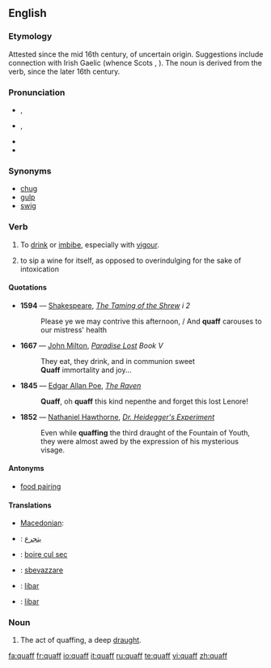 {{was wotd|2006|April|11}}
==English==

===Etymology===
Attested since the mid 16th century, of uncertain origin. Suggestions include connection with Irish Gaelic {{term|cauch||cup|lang=ga}} (whence Scots {{term|quaich|lang=sco}}, {{term|queff|lang=sco}}). The noun is derived from the verb, since the later 16th century.

===Pronunciation===
* {{a|UK}} {{IPA|/'kwɒf/}}, {{SAMPA|/kwQf/}}
* {{a|US}} {{IPA|/kwɑf/|/kwɔf/}}, {{SAMPA|/kwAf/|/kwOf/}}
* {{audio|en-us-quaff.ogg|Audio (US)}}
* {{rhymes|ɒf}}

===Synonyms===
* [[chug]]
* [[gulp]]
* [[swig]]

===Verb===
{{en-verb}}

# To [[drink]] or [[imbibe]], especially with [[vigour]].
# {{context|wine terminology}} to sip a wine for itself, as opposed to overindulging for the sake of intoxication

====Quotations====
{{timeline|
1500s=1594|
1600s=1667|
1800s=1845 1852}}
* '''1594''' — [[Shakespeare]], ''[[s:The Taming of the Shrew|The Taming of the Shrew]] i 2''
*: Please ye we may contrive this afternoon, / And '''quaff''' carouses to our mistress' health
* '''1667''' — [[w:John Milton|John Milton]], ''[[s:Paradise Lost|Paradise Lost]] Book V''
*: They eat, they drink, and in communion sweet
*: '''Quaff''' immortality and joy...
* '''1845''' — [[w:Edgar Allan Poe|Edgar Allan Poe]], ''[[s:The Raven (Poe)|The Raven]]''
*: '''Quaff''', oh '''quaff''' this kind nepenthe and forget this lost Lenore!
* '''1852''' — [[w:Nathaniel Hawthorne|Nathaniel Hawthorne]], ''[[s:Dr. Heidegger's Experiment|Dr. Heidegger's Experiment]]''
*: Even while '''quaffing''' the third draught of the Fountain of Youth, they were almost awed by the expression of his mysterious visage.

====Antonyms====
* {{sense|wine terminology}} [[food pairing]]

====Translations====
{{trans-top|to drink or imbibe}}
* [[Macedonian]]: {{t|mk|голта|tr=gólta}}
{{trans-mid}}
{{trans-bottom}}

{{trans-top|to sip a wine for itself}}
{{trans-mid}}
{{trans-bottom}}
{{checktrans-top}}
* {{ttbc|Arabic}}: [[يتجرع]]
* {{ttbc|French}}: [[boire cul sec]]
{{trans-mid}}
* {{ttbc|Italian}}: [[sbevazzare]]
* {{ttbc|Portuguese}}: [[libar]]
* {{ttbc|Spanish}}: [[libar]]
{{trans-bottom}}

===Noun===
{{en-noun}}

# The act of quaffing, a deep [[draught]].

[[fa:quaff]]
[[fr:quaff]]
[[io:quaff]]
[[it:quaff]]
[[ru:quaff]]
[[te:quaff]]
[[vi:quaff]]
[[zh:quaff]]